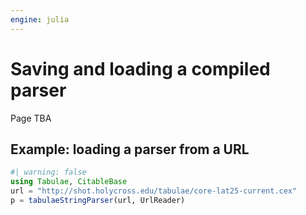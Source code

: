 ```yaml
---
engine: julia
---
```


# Saving and loading a compiled parser

::: {.callout-caution}
Page TBA
:::


## Example: loading a parser from a URL

```julia
#| warning: false
using Tabulae, CitableBase
url = "http://shot.holycross.edu/tabulae/core-lat25-current.cex"
p = tabulaeStringParser(url, UrlReader)
```